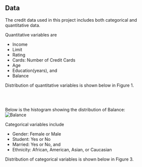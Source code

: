 
## Data

The credit data used in this project includes both categorical and quantitative data.   

Quantitative variables are  

* Income
* Limit
* Rating
* Cards: Number of Credit Cards
* Age
* Education(years), and
* Balance

Distribution of quantitative variables is shown below in Figure 1.

\noindent
\includegraphics[width=0.5\textwidth]{../images/histogram-Income.png}\hspace{0.1\textwidth}
\includegraphics[width=0.5\textwidth]{../images/histogram-Limit.png}\
\includegraphics[width=0.5\textwidth]{../images/histogram-Rating.png}\hspace{0.1\textwidth}
\includegraphics[width=0.5\textwidth]{../images/histogram-Cards.png}\
\includegraphics[width=0.5\textwidth]{../images/histogram-Age.png}\hspace{0.1\textwidth}
\includegraphics[width=0.5\textwidth]{../images/histogram-Education.png}\par

Below is the histogram showing the distribution of Balance:  
![Balance](../images/histogram-Balance.png)


Categorical variables include  

* Gender: Female or Male
* Student: Yes or No
* Married: Yes or No, and
* Ethnicity: African, American, Asian, or Caucasian


Distribution of categorical variables is shown below in Figure 3.

\noindent
\includegraphics[width=0.5\textwidth]{../images/boxplot-Gender.png}\hspace{0.1\textwidth}
\includegraphics[width=0.5\textwidth]{../images/boxplot-Student.png}\
\includegraphics[width=0.5\textwidth]{../images/boxplot-Married.png}\hspace{0.1\textwidth}
\includegraphics[width=0.5\textwidth]{../images/boxplot-Ethnicity.png}\par

